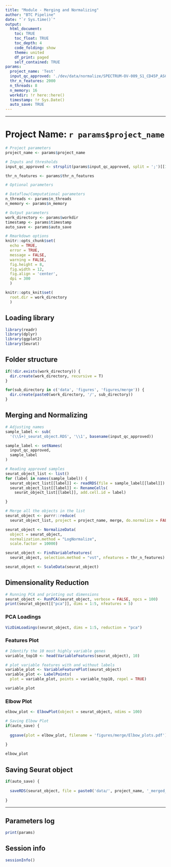 ```yaml
---
title: "Module - Merging and Normalizing"
author: "BTC Pipeline"
date: "`r Sys.time()`"
output:
  html_document:
    toc: TRUE
    toc_float: TRUE
    toc_depth: 4
    code_folding: show
    theme: united
    df_print: paged
    self_contained: TRUE
params:
  project_name: 'Test'
  input_qc_approved: './dev/data/normalize/SPECTRUM-OV-009_S1_CD45P_ASCITES_seurat_object.RDS;./dev/data/normalize/SPECTRUM-OV-065_S1_CD45P_ASCITES_seurat_object.RDS;./dev/data/normalize/SPECTRUM-OV-065_S1_CD45N_INFRACOLIC_OMENTUM_seurat_object.RDS;./dev/data/normalize/SPECTRUM-OV-065_S1_CD45P_RIGHT_OVARY_seurat_object.RDS;./dev/data/normalize/SPECTRUM-OV-065_S1_CD45P_INFRACOLIC_OMENTUM_seurat_object.RDS;./dev/data/normalize/SPECTRUM-OV-022_S1_CD45P_BOWEL_seurat_object.RDS;./dev/data/normalize/SPECTRUM-OV-022_S1_CD45N_RIGHT_ADNEXA_seurat_object.RDS;./dev/data/normalize/SPECTRUM-OV-009_S1_CD45N_BOWEL_seurat_object.RDS;./dev/data/normalize/SPECTRUM-OV-009_S1_CD45P_BOWEL_seurat_object.RDS;./dev/data/normalize/SPECTRUM-OV-022_S1_CD45P_RIGHT_ADNEXA_seurat_object.RDS;./dev/data/normalize/SPECTRUM-OV-009_S1_CD45P_INFRACOLIC_OMENTUM_seurat_object.RDS;./dev/data/normalize/SPECTRUM-OV-009_S1_CD45P_PELVIC_PERITONEUM_seurat_object.RDS;./dev/data/normalize/SPECTRUM-OV-009_S1_CD45N_RIGHT_OVARY_seurat_object.RDS;./dev/data/normalize/SPECTRUM-OV-009_S1_CD45P_LEFT_OVARY_seurat_object.RDS;./dev/data/normalize/SPECTRUM-OV-009_S1_CD45N_LEFT_OVARY_seurat_object.RDS;./dev/data/normalize/SPECTRUM-OV-009_S1_CD45P_LEFT_UPPER_QUADRANT_seurat_object.RDS;./dev/data/normalize/SPECTRUM-OV-009_S1_CD45N_RIGHT_UPPER_QUADRANT_seurat_object.RDS;./dev/data/normalize/SPECTRUM-OV-009_S1_CD45P_RIGHT_UPPER_QUADRANT_seurat_object.RDS;./dev/data/normalize/SPECTRUM-OV-009_S1_CD45P_RIGHT_OVARY_seurat_object.RDS;./dev/data/normalize/SPECTRUM-OV-009_S1_CD45N_INFRACOLIC_OMENTUM_seurat_object.RDS;./dev/data/normalize/SPECTRUM-OV-065_S1_CD45N_RIGHT_FALLOPIAN_TUBE_seurat_object.RDS'
  thr_n_features: 2000
  n_threads: 8
  n_memory: 16
  workdir: !r here::here()
  timestamp: !r Sys.Date()
  auto_save: TRUE
---
```


------------------------------------------------------------------------

# Project Name: `r params$project_name`

```r

# Project parameters 
project_name <- params$project_name

# Inputs and thresholds
input_qc_approved <- strsplit(params$input_qc_approved, split = ';')[[1]]

thr_n_features <- params$thr_n_features

# Optional parameters

# Dataflow/Computational parameters
n_threads <- params$n_threads
n_memory <- params$n_memory

# Output parameters
work_directory <- params$workdir
timestamp <- params$timestamp
auto_save <- params$auto_save

# Rmarkdown options
knitr::opts_chunk$set(
  echo = TRUE,
  error = TRUE,
  message = FALSE, 
  warning = FALSE,
  fig.height = 8, 
  fig.width = 12,
  fig.align = 'center',
  dpi = 300
  )

knitr::opts_knit$set(
  root.dir = work_directory
  )


```

## Loading library

```r

library(readr)
library(dplyr)
library(ggplot2)
library(Seurat)

```

## Folder structure

```r

if(!dir.exists(work_directory)) {
  dir.create(work_directory, recursive = T)
}

for(sub_directory in c('data', 'figures', 'figures/merge')) {
  dir.create(paste0(work_directory, '/', sub_directory))
}

```

## Merging and Normalizing

```r

# Adjusting names
sample_label <- sub(
  '(\\S+)_seurat_object.RDS', '\\1', basename(input_qc_approved))

sample_label <- setNames(
  input_qc_approved,
  sample_label
)

# Reading approved samples
seurat_object_list <- list()
for (label in names(sample_label)) {
  seurat_object_list[[label]] <- readRDS(file = sample_label[[label]])
  seurat_object_list[[label]] <- RenameCells(
    seurat_object_list[[label]], add.cell.id = label)

}

# Merge all the objects in the list
seurat_object <- purrr::reduce(
  seurat_object_list, project = project_name, merge, do.normalize = FALSE)

```

```r

seurat_object <- NormalizeData(
  object = seurat_object, 
  normalization.method = "LogNormalize",
  scale.factor = 10000)

seurat_object <- FindVariableFeatures(
  seurat_object, selection.method = "vst", nfeatures = thr_n_features)

seurat_object <- ScaleData(seurat_object)

```

## Dimensionality Reduction

```r

# Running PCA and printing out dimensions
seurat_object <- RunPCA(seurat_object, verbose = FALSE, npcs = 100)
print(seurat_object[["pca"]], dims = 1:5, nfeatures = 5)

```

### PCA Loadings

```r

VizDimLoadings(seurat_object, dims = 1:5, reduction = "pca")

```

### Features Plot

```r

# Identify the 10 most highly variable genes
variable_top10 <- head(VariableFeatures(seurat_object), 10)

# plot variable features with and without labels
variable_plot <- VariableFeaturePlot(seurat_object)
variable_plot <- LabelPoints(
  plot = variable_plot, points = variable_top10, repel = TRUE)

variable_plot

```

### Elbow Plot

```r

elbow_plot <- ElbowPlot(object = seurat_object, ndims = 100)

# Saving Elbow Plot
if(auto_save) {
  
  ggsave(plot = elbow_plot, filename = 'figures/merge/Elbow_plots.pdf')
  
}

elbow_plot

```

## Saving Seurat object

```r

if(auto_save) {
  
  saveRDS(seurat_object, file = paste0('data/', project_name, '_merged_object.RDS'))
  
}

```

------------------------------------------------------------------------

## Parameters log

```r

print(params)

```

## Session info

```r

sessionInfo()

```
